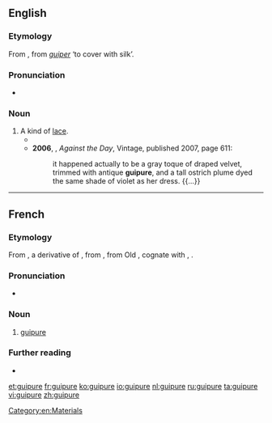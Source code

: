 ==English==

===Etymology===
From {{etyl|fr|en}} {{m|fr|guipure}}, from ''[[guiper]]'' ‘to cover with silk’.

===Pronunciation===
* {{IPA|/ɡiːˈpjʊə/|lang=en}}

===Noun===
{{en-noun}}

# A kind of [[lace]].
#* {{quote-journal|title=Mantillas and Shawls|magazine=[[w:Graham's Magazine|Graham's American Monthly Magazine of Literature, Art, and Fashion]]|location=Philadelphia, Pa.|publisher=Abraham H. See, 106 [[w:Chestnut Street (Philadelphia)|Chestnut Street]]|year=1855|volume=XLVI|issue=4|page=578|pageurl=https://books.google.com/books?id=3MURAAAAYAAJ&pg=PA578|oclc=145146808|passage=Mantillas are larger than last year, and are generally all worn with a deep flouncing, either of the same material, or of black lace; the mantilla itself is also much trimmed with small ruchings of ribbon, guip and '''guipure''' lace, laid on quite flat.}}
#* '''2006''', {{w|Thomas Pynchon}}, ''Against the Day'', Vintage, published 2007, page 611:
#*: it happened actually to be a gray toque of draped velvet, trimmed with antique '''guipure''', and a tall ostrich plume dyed the same shade of violet as her dress. {{...}}

[[Category:en:Materials]]

----

==French==

===Etymology===
From {{etyl|frm|fr}} {{m|frm|ghippure||trimmings}}, a derivative of {{etyl|frm|fr}} {{m|frm|guiper}}, from {{etyl|fro|fr}} {{m|fro|guiper||to cover with silk}}, from Old {{etyl|frk|fr}} {{m|frk|*wipan|*wīpan|to wrap}}, cognate with {{cog|goh|wīfan||to twist}}, {{cog|dum|wipen|wīpen|to crown}}.

===Pronunciation===
* {{IPA|/ɡipyʁ/|lang=fr}}

===Noun===
{{fr-noun|f}}

# [[#English|guipure]]

===Further reading===
* {{R:TLFi}}

[[et:guipure]]
[[fr:guipure]]
[[ko:guipure]]
[[io:guipure]]
[[nl:guipure]]
[[ru:guipure]]
[[ta:guipure]]
[[vi:guipure]]
[[zh:guipure]]